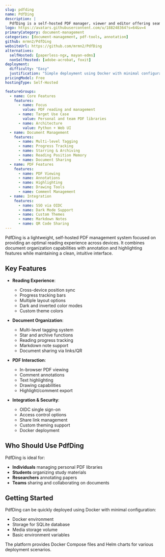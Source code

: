 ```yaml
---
slug: pdfding
name: PdfDing
description: |
  PdfDing is a self-hosted PDF manager, viewer and editor offering seamless reading experience across devices, with features like multi-level tagging, annotations, highlighting, and progress tracking.
logo: https://avatars.githubusercontent.com/u/188248364?s=64&v=4
primaryCategory: document-management
categories: [document-management, pdf-tools, annotation]
github: mrmn2/PdfDing
websiteUrl: https://github.com/mrmn2/PdfDing
alternatives:
  selfHosted: [paperless-ngx, mayan-edms]
  nonSelfHosted: [adobe-acrobat, foxit]
deployment:
  difficulty: "Easy"
  justification: "Simple deployment using Docker with minimal configuration required"
pricingModel: Free
hostingType: Self-Hosted

featureGroups:
  - name: Core Features
    features:
      - name: Focus
        value: PDF reading and management
      - name: Target Use Case
        value: Personal and team PDF libraries
      - name: Architecture
        value: Python + Web UI
  - name: Document Management
    features:
      - name: Multi-level Tagging
      - name: Progress Tracking
      - name: Starring & Archiving
      - name: Reading Position Memory
      - name: Document Sharing
  - name: PDF Features
    features:
      - name: PDF Viewing
      - name: Annotations
      - name: Highlighting
      - name: Drawing Tools
      - name: Comment Management
  - name: Integration
    features:
      - name: SSO via OIDC
      - name: Dark Mode Support
      - name: Custom Themes
      - name: Markdown Notes
      - name: QR Code Sharing
---
```


PdfDing is a lightweight, self-hosted PDF management system focused on providing
an optimal reading experience across devices. It combines document organization
capabilities with annotation and highlighting features while maintaining a
clean, intuitive interface.

## Key Features

- **Reading Experience**:

  - Cross-device position sync
  - Progress tracking bars
  - Multiple layout options
  - Dark and inverted color modes
  - Custom theme colors

- **Document Organization**:

  - Multi-level tagging system
  - Star and archive functions
  - Reading progress tracking
  - Markdown note support
  - Document sharing via links/QR

- **PDF Interaction**:

  - In-browser PDF viewing
  - Comment annotations
  - Text highlighting
  - Drawing capabilities
  - Highlight/comment export

- **Integration & Security**:
  - OIDC single sign-on
  - Access control options
  - Share link management
  - Custom theming support
  - Docker deployment

## Who Should Use PdfDing

PdfDing is ideal for:

- **Individuals** managing personal PDF libraries
- **Students** organizing study materials
- **Researchers** annotating papers
- **Teams** sharing and collaborating on documents

## Getting Started

PdfDing can be quickly deployed using Docker with minimal configuration:

- Docker environment
- Storage for SQLite database
- Media storage volume
- Basic environment variables

The platform provides Docker Compose files and Helm charts for various
deployment scenarios.
